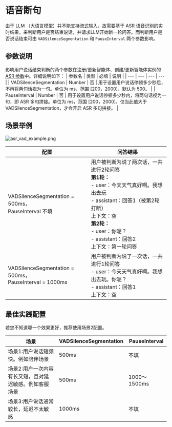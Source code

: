 # 语音断句

由于 LLM （大语言模型）并不能支持流式输入，故需要基于 ASR 语音识别的实时结果，来判断用户是否结束说话，并请求LLM开始新一轮问答。而判断用户是否说话结束可由 `VADSilenceSegmentation` 和 `PauseInterval` 两个参数影响。

## 参数说明

影响用户说话结束判断的两个参数在注册/更新智能体、创建/更新智能体实例的 [ASR 参数](./../API%20reference/Common%20Parameter%20Description.mdx#asr)中。详细说明如下：
| 参数名 | 类型 | 必填 | 说明 |
| --- | --- | --- | --- |
| VADSilenceSegmentation | Number | 否 | 用于设置用户说话停顿多少秒后，不再将两句话视为一句。单位为 ms，范围 [200，2000]，默认为 500。 |
| PauseInterval | Number | 否 | 用于设置用户说话停顿多少秒内，将两句话视为一句，即 ASR 多句拼接。单位为 ms，范围 [200，2000]。仅当此值大于 VADSilenceSegmentation，才会开启 ASR 多句拼接。 |

## 场景举例

<Frame width="auto" height="128" caption="">
  <img src="https://media-resource.spreading.io/docuo/workspace564/27e54a759d23575969552654cb45bf89/1884db5e78.png" alt="asr_vad_example.png"/>
</Frame>

|配置|问答结果|
|---|---|
|VADSilenceSegmentation = 500ms，<br/>PauseInterval 不填|用户被判断为说了两次话，一共进行2轮问答<br/>**第1轮：**<br/>- user：今天天气真好啊。我想出去玩<br/>- assistant：回答1（被第2轮打断）<br/>上下文：空<br/>**第2轮：**<br/>- user：你呢？<br/>- assistant：回答2<br/>上下文：第一轮问答|
|VADSilenceSegmentation = 500ms，<br/>PauseInterval = 1000ms|用户被判断为说了一次话，一共进行1轮问答<br/>- user：今天天气真好啊。我想出去玩。你呢？<br/>- assistant：回答1<br/>上下文：空|

## 最佳实践配置

<Note title="说明">若您不知道哪一个效果更好，推荐使用场景2配置。</Note>

| 场景 | VADSilenceSegmentation | PauseInterval |
| --- | --- | --- |
| 场景1:用户说话短频快。例如陪伴场景 | 500ms | 不填 |
| 场景2:用户一次内容有长又短，且对延迟敏感。例如客服场景 | 500ms | 1000～1500ms |
| 场景3:用户说话通常较长，延迟不太敏感 | 1000ms | 不填 |




